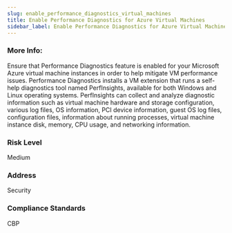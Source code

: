 ```yaml
---
slug: enable_performance_diagnostics_virtual_machines
title: Enable Performance Diagnostics for Azure Virtual Machines
sidebar_label: Enable Performance Diagnostics for Azure Virtual Machines
---
```


### More Info:

Ensure that Performance Diagnostics feature is enabled for your Microsoft Azure virtual machine instances in order to help mitigate VM performance issues. Performance Diagnostics installs a VM extension that runs a self-help diagnostics tool named PerfInsights, available for both Windows and Linux operating systems. PerfInsights can collect and analyze diagnostic information such as virtual machine hardware and storage configuration, various log files, OS information, PCI device information, guest OS log files, configuration files, information about running processes, virtual machine instance disk, memory, CPU usage, and networking information.

### Risk Level

Medium

### Address

Security

### Compliance Standards

CBP

